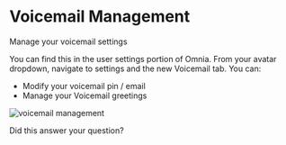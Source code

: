 # Voicemail Management

Manage your voicemail settings

You can find this in the user settings portion of Omnia. From your avatar dropdown, navigate to settings and the new Voicemail tab.
You can:
<ul>
    <li>
        Modify your voicemail pin / email
    </li>
    <li>
        Manage your Voicemail greetings
    </li>
</ul>

<div className="flex justify-center"> 
    <img src="/images/voicemail-management/voicemail-management.png" alt="voicemail management" />
</div>

Did this answer your question?